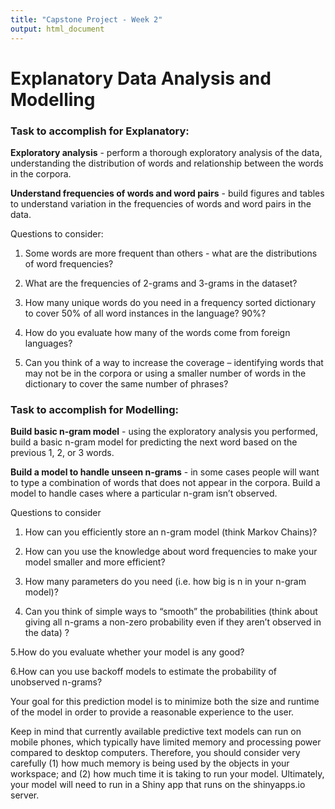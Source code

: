 ```yaml
---
title: "Capstone Project - Week 2"
output: html_document
---
```


# Explanatory Data Analysis and Modelling

### Task to accomplish for Explanatory:

**Exploratory analysis** - perform a thorough exploratory analysis of the data, understanding the distribution of words and relationship between the words in the corpora.

**Understand frequencies of words and word pairs** - build figures and tables to understand variation in the frequencies of words and word pairs in the data.

Questions to consider:

1. Some words are more frequent than others - what are the distributions of word frequencies?

2. What are the frequencies of 2-grams and 3-grams in the dataset?

3. How many unique words do you need in a frequency sorted dictionary to cover 50% of all word instances in the language? 90%?

4. How do you evaluate how many of the words come from foreign languages?

5. Can you think of a way to increase the coverage -- identifying words that may not be in the corpora or using a smaller number of words in the dictionary to cover the same number of phrases?

### Task to accomplish for Modelling:

**Build basic n-gram model** - using the exploratory analysis you performed, build a basic n-gram model for predicting the next word based on the previous 1, 2, or 3 words.

**Build a model to handle unseen n-grams** - in some cases people will want to type a combination of words that does not appear in the corpora. Build a model to handle cases where a particular n-gram isn't observed.

Questions to consider

1. How can you efficiently store an n-gram model (think Markov Chains)?

2. How can you use the knowledge about word frequencies to make your model smaller and more efficient?

3. How many parameters do you need (i.e. how big is n in your n-gram model)?

4. Can you think of simple ways to "smooth" the probabilities (think about giving all n-grams a non-zero probability even if they aren't observed in the data) ?

5.How do you evaluate whether your model is any good?

6.How can you use backoff models to estimate the probability of unobserved n-grams?

Your goal for this prediction model is to minimize both the size and runtime of the model in order to provide a reasonable experience to the user.

Keep in mind that currently available predictive text models can run on mobile phones, which typically have limited memory and processing power compared to desktop computers. Therefore, you should consider very carefully (1) how much memory is being used by the objects in your workspace; and (2) how much time it is taking to run your model. Ultimately, your model will need to run in a Shiny app that runs on the shinyapps.io server.



